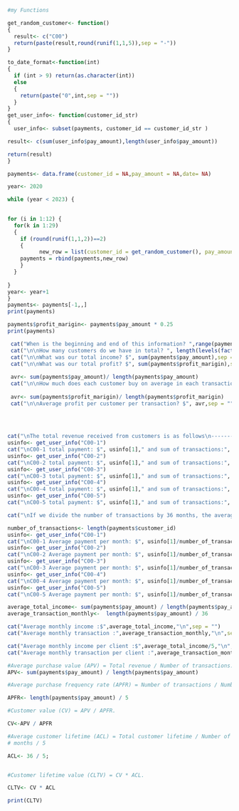 
```r
#my Functions

get_random_customer<- function()
{
  result<- c("C00")
  return(paste(result,round(runif(1,1,5)),sep = "-"))
}

to_date_format<-function(int)
{
  if (int > 9) return(as.character(int))
  else
  {
    return(paste("0",int,sep = ""))
  }
}
get_user_info<- function(customer_id_str)
{
  user_info<- subset(payments, customer_id == customer_id_str )

result<- c(sum(user_info$pay_amount),length(user_info$pay_amount))

return(result)
}

```

```r
payments<- data.frame(customer_id = NA,pay_amount = NA,date= NA)

year<- 2020

while (year < 2023) {
  

for (i in 1:12) {
  for(k in 1:29)
  {
    if (round(runif(1,1,2))==2)
    {
          new_row = list(customer_id = get_random_customer(), pay_amount=round(runif(1,50,100)), date = paste(year,to_date_format(i),to_date_format(k),sep = "-"))
    payments = rbind(payments,new_row)
    }
  }
  
}
year<- year+1
}
payments<- payments[-1,,]
print(payments)
```

```r
payments$profit_marigin<- payments$pay_amount * 0.25
print(payments)

```

```r
 cat("When is the beginning and end of this information? ",range(payments$date, na.rm = TRUE))
 cat("\n\nHow many customers do we have in total? ", length(levels(factor(payments$customer_id))), " people")
 cat("\n\nWhat was our total income? $", sum(payments$pay_amount),sep = "") 
 cat("\n\nWhat was our total profit? $", sum(payments$profit_marigin),sep = "")
 
 avr<- sum(payments$pay_amount)/ length(payments$pay_amount)
 cat("\n\nHow much does each customer buy on average in each transaction? $", avr,sep = "")
 
 avr<- sum(payments$profit_marigin)/ length(payments$profit_marigin)
 cat("\n\nAverage profit per customer per transaction? $", avr,sep = "")
 
 
 

```
```r

cat("\nThe total revenue received from customers is as follows\n----------------------------------")
usinfo<- get_user_info("C00-1")
cat("\nC00-1 total payment: $", usinfo[1]," and sum of transactions:", usinfo[2],sep = "")
usinfo<- get_user_info("C00-2")
cat("\nC00-2 total payment: $", usinfo[1]," and sum of transactions:", usinfo[2],sep = "")
usinfo<- get_user_info("C00-3")
cat("\nC00-3 total payment: $", usinfo[1]," and sum of transactions:", usinfo[2],sep = "")
usinfo<- get_user_info("C00-4")
cat("\nC00-4 total payment: $", usinfo[1]," and sum of transactions:", usinfo[2],sep = "")
usinfo<- get_user_info("C00-5")
cat("\nC00-5 total payment: $", usinfo[1]," and sum of transactions:", usinfo[2],"\n",sep = "")

cat("\nIf we divide the number of transactions by 36 months, the average is obtained.\n----------------------------------")

number_of_transactions<- length(payments$customer_id)
usinfo<- get_user_info("C00-1")
cat("\nC00-1 Average payment per month: $", usinfo[1]/number_of_transactions," Average transaction per month:", usinfo[2]/36,sep = "")
usinfo<- get_user_info("C00-2")
cat("\nC00-2 Average payment per month: $", usinfo[1]/number_of_transactions," Average transaction per month:", usinfo[2]/36,sep = "")
usinfo<- get_user_info("C00-3")
cat("\nC00-3 Average payment per month: $", usinfo[1]/number_of_transactions," Average transaction per month:", usinfo[2]/36,sep = "")
usinfo<- get_user_info("C00-4")
cat("\nC00-4 Average payment per month: $", usinfo[1]/number_of_transactions," Average transaction per month:", usinfo[2]/36,sep = "")
usinfo<- get_user_info("C00-5")
cat("\nC00-5 Average payment per month: $", usinfo[1]/number_of_transactions, " Average transaction per month:", usinfo[2]/36,"\n",sep = "")


```

```r
average_total_income<- sum(payments$pay_amount) / length(payments$pay_amount)
average_transaction_monthly<-  length(payments$pay_amount) / 36

cat("Average monthly income :$",average_total_income,"\n",sep = "")
cat("Average monthly transaction :",average_transaction_monthly,"\n",sep = "")

cat("Average monthly income per client :$",average_total_income/5,"\n",sep = "")
cat("Average monthly transaction per client :",average_transaction_monthly/5,"\n",sep = "")

```
```r
#Average purchase value (APV) = Total revenue / Number of transactions.
APV<- sum(payments$pay_amount) / length(payments$pay_amount)

#Average purchase frequency rate (APFR) = Number of transactions / Number of unique customers.

APFR<- length(payments$pay_amount) / 5

#Customer value (CV) = APV / APFR.

CV<-APV / APFR

#Average customer lifetime (ACL) = Total customer lifetime / Number of customers.
# months / 5

ACL<- 36 / 5;


#Customer lifetime value (CLTV) = CV * ACL.

CLTV<- CV * ACL

print(CLTV)




```


